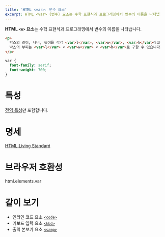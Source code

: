 ```yaml
---
title: 'HTML <var>: 변수 요소'
excerpt: HTML <var> (변수) 요소는 수학 표현식과 프로그래밍에서 변수의 이름을 나타냅니다.
---
```


**HTML `<u>` 요소**는 수학 표현식과 프로그래밍에서 변수의 이름을 나타냅니다.

<Demo height={120} />

```html name=demo
<p>
  박스의 길이, 너비, 높이를 각각 <var>l</var>, <var>w</var>, <var>h</var>라고 할 때,
  박스의 부피는 <var>l</var> × <var>w</var> × <var>h</var>로 구할 수 있습니다.
</p>
```

```css name=demo sub
var {
  font-family: serif;
  font-weight: 700;
}
```

# 특성

[전역 특성](/docs/Web/HTML/Global_attributes)만 포함합니다.

# 명세

[HTML Living Standard](https://html.spec.whatwg.org/multipage/text-level-semantics.html#the-var-element)

# 브라우저 호환성

<BrowserCompat>html.elements.var</BrowserCompat>

# 같이 보기

- 인라인 코드 요소 [`<code>`](./code)
- 키보드 입력 요소 [`<kbd>`](./kbd)
- 출력 본보기 요소 [`<samp>`](./samp)
